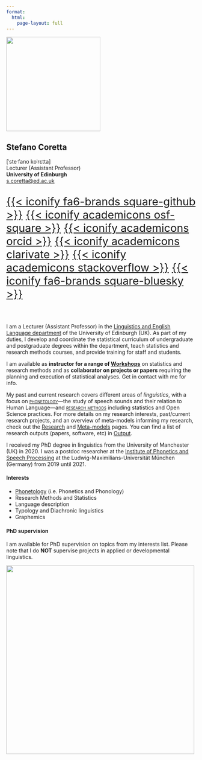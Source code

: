 ```yaml
---
format: 
  html:
    page-layout: full
---
```


::: grid
::: {.g-col-12 .g-col-md-4}
![](img/avatar.png){.rounded-circle fig-align="center" width="250"}
:::

::: {.g-col-12 .g-col-md-8}
# Stefano Coretta

| \[ˈsteˑfano koˈrɛtta\]
| Lecturer (Assistant Professor)
| **University of Edinburgh**
| [s.coretta\@ed.ac.uk](mailto:s.coretta@ed.ac.uk){.email}

::: {style="font-size: 1.8rem"}
[{{< iconify fa6-brands square-github >}}](https://github.com/stefanocoretta) [{{< iconify academicons osf-square >}}](https://osf.io/e84dv/) [{{< iconify academicons orcid >}}](https://orcid.org/0000-0001-9627-5532) [{{< iconify academicons clarivate >}}](https://www.webofscience.com/wos/author/record/AFQ-0204-2022) [{{< iconify academicons stackoverflow >}}](https://stackoverflow.com/users/2804314/stefano?tab=profile) [{{< iconify fa6-brands square-bluesky >}}](https://bsky.app/profile/scoretta.bsky.social)
:::
:::
:::

<br>

I am a Lecturer (Assistant Professor) in the [Linguistics and English Language department](https://www.ed.ac.uk/ppls/linguistics-and-english-language) of the University of Edinburgh (UK). As part of my duties, I develop and coordinate the statistical curriculum of undergraduate and postgraduate degrees within the department, teach statistics and research methods courses, and provide training for staff and students.

I am available as **instructor for a range of [Workshops](teaching.qmd#workshops)** on statistics and research methods and as **collaborator on projects or papers** requiring the planning and execution of statistical analyses. Get in contact with me for info.

My past and current research covers different areas of *linguistics*, with a focus on [[phonetology]{.smallcaps}](meta.qmd#phonetology)---the study of speech sounds and their relation to Human Language---and [[research methods]{.smallcaps}](meta.qmd#research-methods) including statistics and Open Science practices. For more details on my research interests, past/current research projects, and an overview of meta-models informing my research, check out the [Research](research.qmd) and [Meta-models](meta.qmd) pages. You can find a list of research outputs (papers, software, etc) in [Output](output/index.qmd).

I received my PhD degree in linguistics from the University of Manchester (UK) in 2020. I was a postdoc researcher at the [Institute of Phonetics and Speech Processing](https://www.phonetik.uni-muenchen.de/) at the Ludwig-Maximilians-Universität München (Germany) from 2019 until 2021.

::: grid
::: g-col-6
#### Interests

-   [Phonetology](meta.qmd#phonetology) (i.e. Phonetics and Phonology)
-   Research Methods and Statistics
-   Language description
-   Typology and Diachronic linguistics
-   Graphemics
:::

::: g-col-6
#### PhD supervision

I am available for PhD supervision on topics from my interests list. Please note that I do **NOT** supervise projects in applied or developmental linguistics.
:::
:::

![](img/timeline.png){fig-align="center" width="500"}
